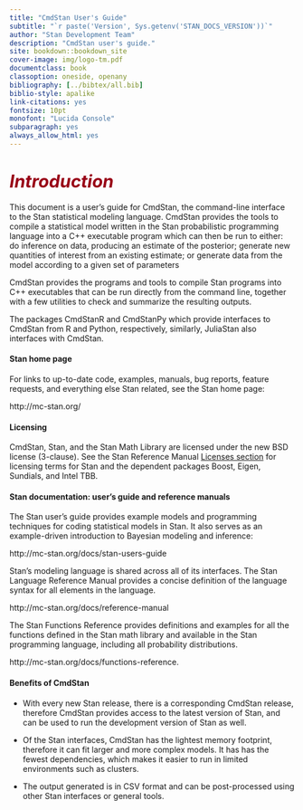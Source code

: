 ```yaml
---
title: "CmdStan User's Guide"
subtitle: "`r paste('Version', Sys.getenv('STAN_DOCS_VERSION'))`"
author: "Stan Development Team"
description: "CmdStan user's guide."
site: bookdown::bookdown_site
cover-image: img/logo-tm.pdf
documentclass: book
classoption: oneside, openany
bibliography: [../bibtex/all.bib]
biblio-style: apalike
link-citations: yes
fontsize: 10pt
monofont: "Lucida Console"
subparagraph: yes
always_allow_html: yes
---
```


# <i style='font-size: 110%; color:#990017;'>Introduction</i> {-}

This document is a user's guide for CmdStan, the command-line interface
to the Stan statistical modeling language.
CmdStan provides the tools to compile a statistical model
written in the Stan probabilistic programming language
into a C++ executable program which can then be run to either:
do inference on data, producing an estimate of the posterior;
generate new quantities of interest from an existing estimate;
or generate data from the model according to a given set of parameters

CmdStan provides the programs and tools to compile Stan programs into
C++ executables that can be run directly from the command line, together
with a few utilities to check and summarize the resulting outputs.

The packages CmdStanR and CmdStanPy which provide interfaces to CmdStan from R and Python,
respectively, similarly, JuliaStan also interfaces with CmdStan.

#### Stan home page {-}

For links to up-to-date code, examples, manuals, bug reports, feature
requests, and everything else Stan related, see the Stan home page:

http://mc-stan.org/

#### Licensing {-}

CmdStan, Stan, and the Stan Math Library are licensed under the new
BSD license (3-clause). See the Stan Reference Manual [Licenses section](https://mc-stan.org/docs/reference-manual/licensing-appendix.html) for licensing terms for Stan and the dependent packages Boost, Eigen,
Sundials, and Intel TBB.

#### Stan documentation: user's guide and reference manuals {-}

The Stan user's guide provides example models and programming
techniques for coding statistical models in Stan.
It also serves as an example-driven introduction to Bayesian modeling
and inference:

http://mc-stan.org/docs/stan-users-guide

Stan's modeling language is shared across all of its interfaces.
The Stan Language Reference Manual provides a concise definition
of the language syntax for all elements in the language.

http://mc-stan.org/docs/reference-manual

The Stan Functions Reference provides definitions and examples
for all the functions defined in the Stan math
library and available in the Stan programming language, including
all probability distributions.

http://mc-stan.org/docs/functions-reference.

#### Benefits of CmdStan {-}

- With every new Stan release, there is a corresponding CmdStan release,
therefore CmdStan provides access to the latest version of Stan,
and can be used to run the development version of Stan as well.

- Of the Stan interfaces, CmdStan has the lightest memory footprint,
therefore it can fit larger and more complex models.  It has
has the fewest dependencies, which makes it easier to run in limited
environments such as clusters.

- The output generated is in CSV format and can be post-processed using
other Stan interfaces or general tools.
